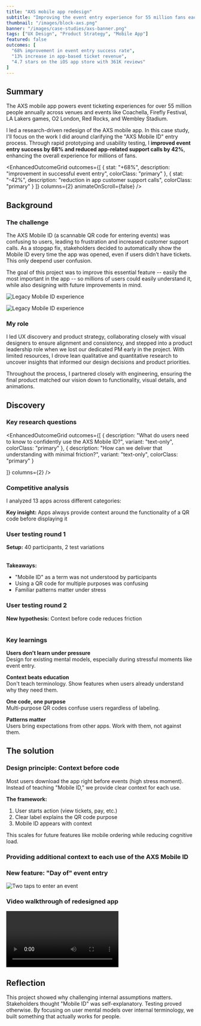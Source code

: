 ```yaml
---
title: "AXS mobile app redesign"
subtitle: "Improving the event entry experience for 55 million fans each year"
thumbnail: "/images/block-axs.png"
banner: "/images/case-studies/axs-banner.png"
tags: ["UX Design", "Product Strategy", "Mobile App"]
featured: false
outcomes: [
  "68% improvement in event entry success rate",
  "13% increase in app-based ticket revenue",
  "4.7 stars on the iOS app store with 361K reviews"
]
---
```




## Summary


<ProjectDetails 
goal="Reduce event entry friction, increase customer understanding"
responsibilities="UX design, customer research, product strategy"
duration="6 months"
/>

The AXS mobile app powers event ticketing experiences for over 55 million people annually across venues and events like Coachella, Firefly Festival, LA Lakers games, O2 London, Red Rocks, and Wembley Stadium.

I led a research-driven redesign of the AXS mobile app. In this case study, I'll focus on the work I did around clarifying the "AXS Mobile ID" entry process. Through rapid prototyping and usability testing, I <strong>improved event entry success by 68% and reduced app-related support calls by 42%</strong>, enhancing the overall experience for millions of fans.


  
  
<EnhancedOutcomeGrid 
  outcomes={[
    {
      stat: "+68%",
      description: "improvement in successful event entry",
      colorClass: "primary"
    },
    {
      stat: "-42%",
      description: "reduction in app customer support calls",
      colorClass: "primary"
    }
  ]}
  columns={2}
  animateOnScroll={false}
/>

<FeaturedQuote
              quote="While leading the mobile app design, Josh conducted UX research that surfaced critical themes and insights. He framed those findings to stakeholders, executives, and the larger company in a concise way that provided a clear path forward."
              authorName="Bill Franz"
              authorTitle="UX Design Director at AXS"
              authorImage="/images/portrait-bill.jpeg"
            />

## Background

### The challenge

The AXS Mobile ID (a scannable QR code for entering events) was confusing to users, leading to frustration and increased customer support calls. As a stopgap fix, stakeholders decided to automatically show the Mobile ID every time the app was opened, even if users didn’t have tickets. This only deepend user confusion. 

The goal of this project was to improve this essential feature -- easily the most important in the app -- so millions of users could easily understand it, while also designing with future improvements in mind.

![Legacy Mobile ID experience](/images/case-studies/axs-oldapp-promo.png)

![Legacy Mobile ID experience](/images/case-studies/axs-oldapp-mobileid.gif)

### My role

I led UX discovery and product strategy, collaborating closely with visual designers to ensure alignment and consistency, and stepped into a product leadership role when we lost our dedicated PM early in the project. With limited resources, I drove lean qualitative and quantitative research to uncover insights that informed our design decisions and product priorities. 

Throughout the process, I partnered closely with engineering, ensuring the final product matched our vision down to functionality, visual details, and animations.




## Discovery 

### Key research questions

<EnhancedOutcomeGrid 
  outcomes={[
    {
      description: "What do users need to know to confidently use the AXS Mobile ID?",
      variant: "text-only",
      colorClass: "primary"
    },
    {
      description: "How can we deliver that understanding with minimal friction?",
      variant: "text-only",
      colorClass: "primary"
    }
   
  ]}
  columns={2}
/>

### Competitive analysis

I analyzed 13 apps across different categories:

<Table
  headers={['Category', 'Apps', 'Code Location', 'Context Provided']}
  data={[
    ['Events', 'Ticketmaster, Seatgeek, Vividseats', 'Tied to tickets', 'Context at each step'],
    ['Rewards', 'Starbucks, Chipotle', 'Front and center', 'Minimal'],
    ['Payments', 'Venmo, PayPal', 'Multiple locations', 'Clear labels ("Get Paid")']
  ]}
/>

**Key insight:** Apps always provide context around the functionality of a QR code before displaying it

### User testing round 1

**Setup:** 40 participants, 2 test variations

<Table
  headers={['Variation', 'User Behavior', 'Success Rate', 'Key Quote']}
  data={[
    ['Button labeled "Mobile ID"', 'Clicked unrelated elements, did not associate "Mobile ID" with event entry', 'Low', '"Mobile ID means nothing"'],
    ['Unlabeled QR code', 'Associated code with tickets but confused by multiple uses', 'Medium', '"I had no idea where to click"']
  ]}
  variant="compact"
/>

**Takeaways:**
- "Mobile ID" as a term was not understood by participants
- Using a QR code for multiple purposes was confusing
- Familiar patterns matter under stress

### User testing round 2

**New hypothesis:** Context before code reduces friction

<Table
  headers={['Variation', 'User Behavior', 'Success Rate', 'Key Quote']}
  data={[
    ['"Entry Pass" with context', '', 'Very high', '"It looks like a barcode which I would assume would be scanned"'],
    ['"Mobile ID" with context', '', 'Low', '"Mobile ID rather than Ticket(s) made me think twice"']
  ]}
  variant="compact"
/>

### Key learnings

**Users don't learn under pressure**  
Design for existing mental models, especially during stressful moments like event entry.

**Context beats education**  
Don't teach terminology. Show features when users already understand why they need them.

**One code, one purpose**  
Multi-purpose QR codes confuse users regardless of labeling.

**Patterns matter**  
Users bring expectations from other apps. Work with them, not against them.
## The solution


### Design principle: Context before code

Most users download the app right before events (high stress moment). Instead of teaching "Mobile ID," we provide clear context for each use.

**The framework:**
1. User starts action (view tickets, pay, etc.)
2. Clear label explains the QR code purpose
3. Mobile ID appears with context

This scales for future features like mobile ordering while reducing cognitive load.

### Providing additional context to each use of the AXS Mobile ID



### New feature: "Day of" event entry

![Two taps to enter an event](/images/case-studies/axs-dayof-entry.png)

### Video walkthrough of redesigned app

<Video 
  playbackId="kUshZ00b9AASVFharONWlqjRCMM9hiumclQ02a01BJXAqc" 
  title="AXS Mobile App Redesign" 
/>


## Reflection

This project showed why challenging internal assumptions matters. Stakeholders thought "Mobile ID" was self-explanatory. Testing proved otherwise. By focusing on user mental models over internal terminology, we built something that actually works for people.

